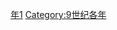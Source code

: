 {{Catnav|頁面分類|历史|歷史時代|年|9世纪各年}}

{{catmore}}

[[Category:830年代|年1]]
[[Category:9世纪各年|Category:9世纪各年]]